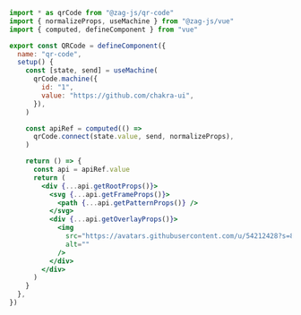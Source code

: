 ```jsx
import * as qrCode from "@zag-js/qr-code"
import { normalizeProps, useMachine } from "@zag-js/vue"
import { computed, defineComponent } from "vue"

export const QRCode = defineComponent({
  name: "qr-code",
  setup() {
    const [state, send] = useMachine(
      qrCode.machine({
        id: "1",
        value: "https://github.com/chakra-ui",
      }),
    )

    const apiRef = computed(() =>
      qrCode.connect(state.value, send, normalizeProps),
    )

    return () => {
      const api = apiRef.value
      return (
        <div {...api.getRootProps()}>
          <svg {...api.getFrameProps()}>
            <path {...api.getPatternProps()} />
          </svg>
          <div {...api.getOverlayProps()}>
            <img
              src="https://avatars.githubusercontent.com/u/54212428?s=88&v=4"
              alt=""
            />
          </div>
        </div>
      )
    }
  },
})
```
